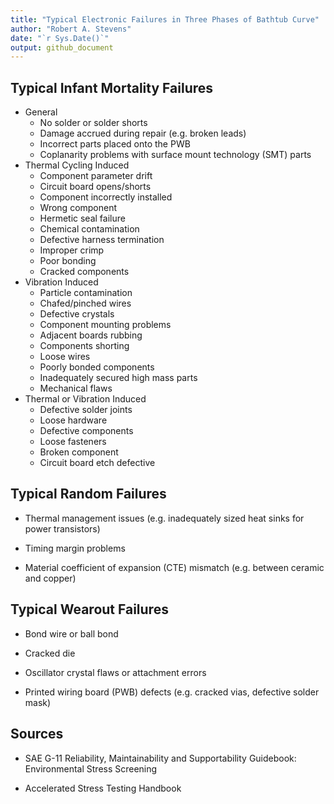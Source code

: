 ```yaml
---
title: "Typical Electronic Failures in Three Phases of Bathtub Curve"
author: "Robert A. Stevens"
date: "`r Sys.Date()`"
output: github_document
---
```


## Typical Infant Mortality Failures

- General
    + No solder or solder shorts
    + Damage accrued during repair (e.g. broken leads)
    + Incorrect parts placed onto the PWB
    + Coplanarity problems with surface mount technology (SMT) parts

- Thermal Cycling Induced
    + Component parameter drift
    + Circuit board opens/shorts
    + Component incorrectly installed
    + Wrong component
    + Hermetic seal failure
    + Chemical contamination
    + Defective harness termination
    + Improper crimp
    + Poor bonding
    + Cracked components

- Vibration Induced
    + Particle contamination
    + Chafed/pinched wires
    + Defective crystals
    + Component mounting problems
    + Adjacent boards rubbing
    + Components shorting
    + Loose wires
    + Poorly bonded components
    + Inadequately secured high mass parts
    + Mechanical flaws

- Thermal or Vibration Induced
    + Defective solder joints
    + Loose hardware
    + Defective components
    + Loose fasteners
    + Broken component
    + Circuit board etch defective

## Typical Random Failures

- Thermal management issues (e.g. inadequately sized heat sinks for power transistors)

- Timing margin problems

- Material coefficient of expansion (CTE) mismatch (e.g. between ceramic and copper)

## Typical Wearout Failures

- Bond wire or ball bond

- Cracked die

- Oscillator crystal flaws or attachment errors

- Printed wiring board (PWB) defects (e.g. cracked vias, defective solder mask)

## Sources

- SAE G-11 Reliability, Maintainability and Supportability Guidebook:  Environmental Stress Screening

- Accelerated Stress Testing Handbook
